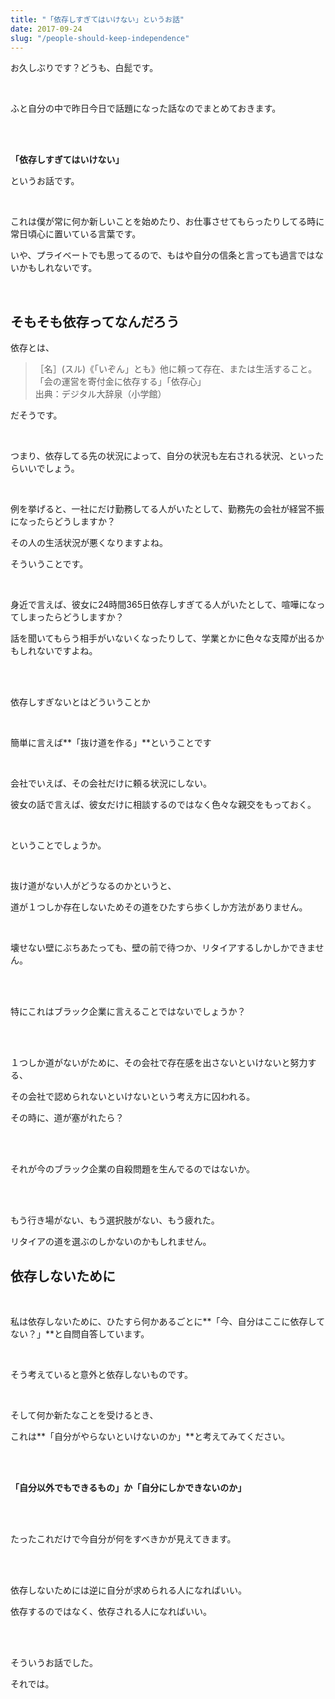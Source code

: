 ```yaml
---
title: "「依存しすぎてはいけない」というお話"
date: 2017-09-24
slug: "/people-should-keep-independence"
---
```


お久しぶりです？どうも、白髭です。

<br />

ふと自分の中で昨日今日で話題になった話なのでまとめておきます。

<br />
<br />

**「依存しすぎてはいけない」**

というお話です。

<br />

これは僕が常に何か新しいことを始めたり、お仕事させてもらったりしてる時に常日頃心に置いている言葉です。

いや、プライベートでも思ってるので、もはや自分の信条と言っても過言ではないかもしれないです。

<br />

## そもそも依存ってなんだろう

依存とは、

> ［名］(スル)《「いぞん」とも》他に頼って存在、または生活すること。「会の運営を寄付金に依存する」「依存心」<br />出典：デジタル大辞泉（小学館）

だそうです。

<br />

つまり、依存してる先の状況によって、自分の状況も左右される状況、といったらいいでしょう。

<br />

例を挙げると、一社にだけ勤務してる人がいたとして、勤務先の会社が経営不振になったらどうしますか？

その人の生活状況が悪くなりますよね。

そういうことです。

<br />

身近で言えば、彼女に24時間365日依存しすぎてる人がいたとして、喧嘩になってしまったらどうしますか？

話を聞いてもらう相手がいないくなったりして、学業とかに色々な支障が出るかもしれないですよね。

<br />
<br />

依存しすぎないとはどういうことか

<br />

簡単に言えば**「抜け道を作る」**ということです

<br />

会社でいえば、その会社だけに頼る状況にしない。

彼女の話で言えば、彼女だけに相談するのではなく色々な親交をもっておく。

<br />

ということでしょうか。

<br />

抜け道がない人がどうなるのかというと、

道が１つしか存在しないためその道をひたすら歩くしか方法がありません。

<br />

壊せない壁にぶちあたっても、壁の前で待つか、リタイアするしかしかできません。

<br />
<br />

特にこれはブラック企業に言えることではないでしょうか？

<br />
<br />

１つしか道がないがために、その会社で存在感を出さないといけないと努力する、

その会社で認められないといけないという考え方に囚われる。

その時に、道が塞がれたら？

<br />
<br />

それが今のブラック企業の自殺問題を生んでるのではないか。

<br />
<br />

もう行き場がない、もう選択肢がない、もう疲れた。

リタイアの道を選ぶのしかないのかもしれません。


## 依存しないために

<br />

私は依存しないために、ひたすら何かあるごとに**「今、自分はここに依存してない？」**と自問自答しています。

<br />

そう考えていると意外と依存しないものです。

<br />

そして何か新たなことを受けるとき、

これは**「自分がやらないといけないのか」**と考えてみてください。

<br />
<br />

**「自分以外でもできるもの」か「自分にしかできないのか」**

<br />
<br />

たったこれだけで今自分が何をすべきかが見えてきます。

<br />
<br />

依存しないためには逆に自分が求められる人になればいい。


依存するのではなく、依存される人になればいい。

<br />
<br />

そういうお話でした。

それでは。
